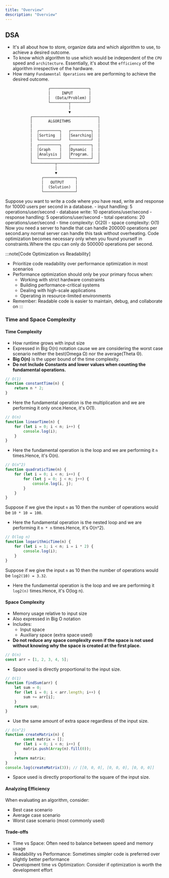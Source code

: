 ```yaml
---
title: "Overview"
description: "Overview"
---
```


## DSA

- It's all about how to store, organize data and which algorithm to use, to achieve a desired outcome.
- To know which algorithm to use which would be independent of the `CPU` speed and `architecture`. Essentially, it's about the `efficiency` of the algorithm irrespective of the hardware.
- How many `Fundamental Operations` we are performing to achieve the desired outcome.
```txt
                   ┌─────────────────┐
                   │     INPUT       │
                   │  (Data/Problem) │
                   └────────┬────────┘
                            │
                            ▼
           ┌─────────────────────────────┐
           │       ALGORITHMS            │
           │                             │
           │  ┌─────────┐   ┌─────────┐  │
           │  │Sorting  │   │Searching│  │
           │  └─────────┘   └─────────┘  │
           │  ┌─────────┐   ┌─────────┐  │
           │  │Graph    │   │Dynamic  │  │
           │  │Analysis │   │Program. │  │
           │  └─────────┘   └─────────┘  │
           └──────────┬──────────────────┘
                      │
                      ▼
                ┌──────────────┐
                │   OUTPUT     │
                │  (Solution)  │
                └──────────────┘
```
Suppose you want to write a code where you have read, write and response for 10000 users per second in a database.
      - input handling: 5 operations/user/second
      - database write: 10 operations/user/second
      - response handling: 5 operations/user/second
      - total operations: 20 operations/user/second
      - time complexity: O(20)
      - space complexity: O(1)
Now you need a server to handle that can handle 200000 operations per second.any normal server can handle this task without overheating.
Code optimization becomes necessary only when you found yourself in constraints.Where the cpu can only do 500000 operations per second.

:::note[Code Optimization vs Readability]
- Prioritize code readability over performance optimization in most scenarios
- Performance optimization should only be your primary focus when:
  - Working with strict hardware constraints
  - Building performance-critical systems
  - Dealing with high-scale applications
  - Operating in resource-limited environments
- Remember: Readable code is easier to maintain, debug, and collaborate on
:::

### Time and Space Complexity

#### Time Complexity
   - How runtime grows with input size
   - Expressed in Big O(n) notation cause we are considering the worst case scenario neither the best(Omega Ω) nor the average(Theta Θ).
   - **Big O(n)** is the upper bound of the time complexity.
   - **Do not Include Constants and lower values when counting the fundamental operations.**

```javascript
// O(1)
function constantTime(n) {
    return n * 2;
}
```
- Here the fundamental operation is the multiplication and we are performing it only once.Hence, it's O(1).

```javascript
// O(n)
function linearTime(n) {
    for (let i = 0; i < n; i++) {
        console.log(i);
    }
}
```
- Here the fundamental operation is the loop and we are performing it `n` times.Hence, it's O(n).

```javascript
// O(n^2)
function quadraticTime(n) {
    for (let i = 0; i < n; i++) {
        for (let j = 0; j < n; j++) {
            console.log(i, j);
        }
    }
}
```
Suppose if we give the input `n` as 10 then the number of operations would be `10 * 10 = 100`.
- Here the fundamental operation is the nested loop and we are performing it `n * n` times.Hence, it's O(n^2).

```javascript
// O(log n)
function logarithmicTime(n) {
    for (let i = 1; i < n; i = i * 2) {
        console.log(i);
    }
}
```
Suppose if we give the input `n` as 10 then the number of operations would be `log2(10) = 3.32`.
- Here the fundamental operation is the loop and we are performing it `log2(n)` times.Hence, it's O(log n).

#### Space Complexity
   - Memory usage relative to input size
   - Also expressed in Big O notation
   - Includes:
     - Input space
     - Auxiliary space (extra space used)
- **Do not reduce any space complexity even if the space is not used without knowing why the space is created at the first place.**

```javascript
// O(n)
const arr = [1, 2, 3, 4, 5];
```
- Space used is directly proportional to the input size.

```javascript
// O(1)
function findSum(arr) {
    let sum = 0;
    for (let i = 0; i < arr.length; i++) {
        sum += arr[i];
    }
    return sum;
}
```
- Use the same amount of extra space regardless of the input size.

```javascript
// O(n^2)
function createMatrix(n) {
        const matrix = [];
    for (let i = 0; i < n; i++) {
        matrix.push(Array(n).fill(0));
    }
    return matrix;
}
console.log(createMatrix(3)); // [[0, 0, 0], [0, 0, 0], [0, 0, 0]]
```
- Space used is directly proportional to the square of the input size.

<TimeComplexityChart />


#### Analyzing Efficiency

When evaluating an algorithm, consider:
- Best case scenario
- Average case scenario
- Worst case scenario (most commonly used)

#### Trade-offs

- Time vs Space: Often need to balance between speed and memory usage
- Readability vs Performance: Sometimes simpler code is preferred over slightly better performance
- Development time vs Optimization: Consider if optimization is worth the development effort

